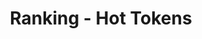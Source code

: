 ---
title: 'Ranking - Hot Tokens'
openapi: '/en/api-reference/openapi-en.json GET /ranking/v1/{chain}/hotTokens/{duration}'
---